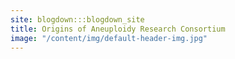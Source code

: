 ```yaml
---
site: blogdown:::blogdown_site
title: Origins of Aneuploidy Research Consortium
image: "/content/img/default-header-img.jpg"
---
```

